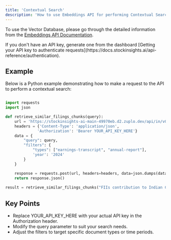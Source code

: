 ```yaml
---
title: 'Contextual Search'
description: 'How to use Embeddings API for performing Contextual Search.'
---
```


To use the Vector Database, please go through the detailed information from the [Embeddings API Documentation](https://docs.stockinsights.ai/api-reference/india_endpoints/filings-embeddings-search).

<Note>
  If you don't have an API key, generate one from the dashboard [Getting your API key to authenticate requests](https://docs.stockinsights.ai/api-reference/authentication).
</Note>

## Example

Below is a Python example demonstrating how to make a request to the API to perform a contextual search:

```python

import requests
import json

def retrieve_similar_filings_chunks(query):
    url = 'https://stockinsights-ai-main-49970eb.d2.zuplo.dev/api/in/v0/documents/embeddings-search'
    headers = {'Content-Type': 'application/json',
              'Authorization': 'Bearer YOUR_API_KEY_HERE'}
    data = {
        "query": query,
        "filters": {
            "types": ["earnings-transcript", "annual-report"],
            'year': '2024'
        }
    }

    response = requests.post(url, headers=headers, data=json.dumps(data))
    return response.json()
    
result = retrieve_similar_filings_chunks("FIIs contribution to Indian Capital Markets")
```

## Key Points

- Replace YOUR_API_KEY_HERE with your actual API key in the Authorization header.
- Modify the query parameter to suit your search needs.
- Adjust the filters to target specific document types or time periods.